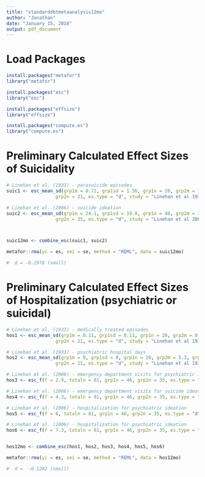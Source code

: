 ```yaml
---
title: "standarddbtmetaanalysis12mo"
author: "Jonathan"
date: "January 15, 2018"
output: pdf_document
---
```


# Load Packages
```r
install.packages("metafor")
library("metafor")

install.packages("esc")
library("esc")

install.packages("effsize")
library("effsize")

install.packages("compute.es")
library("compute.es")
```


# Preliminary Calculated Effect Sizes of Suicidality  
```r
# Linehan et al. (1933) - parasuicide episodes
suic1 <- esc_mean_sd(grp1m = 0.72, grp1sd = 1.56, grp1n = 20, grp2m = 1.06, grp2sd = 1.55,
                  grp2n = 21, es.type = "d", study = "Linehan et al 1933")

# Linehan et al. (2006) - suicide ideation
suic2 <- esc_mean_sd(grp1m = 24.1, grp1sd = 19.8, grp1n = 46, grp2m = 31.92, grp2sd = 26.8,
                  grp2n = 35, es.type = "d", study = "Linehan et al 2006")



suic12mo <- combine_esc(suic1, suic2)

metafor::rma(yi = es, sei = se, method = "REML", data = suic12mo)

#  d = -0.2978 (small) 

```


# Preliminary Calculated Effect Sizes of Hospitalization (psychiatric or suicidal) 
```r
# Linehan et al. (1933) - medically treated episodes
hos1 <- esc_mean_sd(grp1m = 0.11, grp1sd = 0.11, grp1n = 20, grp2m = 0.56, grp2sd = 0.24,
                  grp2n = 21, es.type = "d", study = "Linehan et al 1933")

# Linehan et al. (1933) - psychiatric hospital days
hos2 <- esc_mean_sd(grp1m = 0, grp1sd = 0, grp1n = 20, grp2m = 5.3, grp2sd = 12.87,
                  grp2n = 21, es.type = "d", study = "Linehan et al 1933")

# Linehan et al. (2006) - emergency department visits for psychiatric ideation
hos3 <- esc_f(f = 2.9, totaln = 81, grp1n = 46, grp2n = 35, es.type = "d", study = "Linehan et al 2006")

# Linehan et al. (2006) - emergency department visits for suicide ideation
hos4 <- esc_f(f = 4.3, totaln = 81, grp1n = 46, grp2n = 35, es.type = "d", study = "Linehan et al 2006")

# Linehan et al. (2006) - hospitalization for psychiatric ideation
hos5 <- esc_f(f = 6, totaln = 81, grp1n = 46, grp2n = 35, es.type = "d", study = "Linehan et al 2006")

# Linehan et al. (2006) - hospitalization for psychiatric ideation
hos6 <- esc_f(f = 7.3, totaln = 81, grp1n = 46, grp2n = 35, es.type = "d", study = "Linehan et al 2006")


hos12mo <- combine_esc(hos1, hos2, hos3, hos4, hos5, hos6)

metafor::rma(yi = es, sei = se, method = "REML", data = hos12mo)

#  d =  -0.1282 (small) 

```






